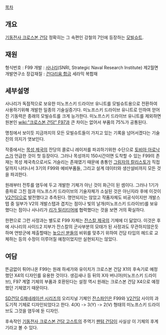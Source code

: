 [[목차]]

== 개요 ==
[[기동전사 크로스본 건담]] 정확히는 그 속편인 강철의 7인에 등장하는 [[모빌슈트]].

== 재원 ==
형식번호 : F99
개발 : [[사나리]](SNRI, Strategic Naval Research Institute) 제2월면 개발연구소
장갑재질 : [[건다리움 합금]] 세라믹 복합재

== 세부설명 ==
사나리가 독점적으로 보유한 미노프스키 드라이브 유니트를 모빌슈트용으로 전환하여 사용하기위해 개발한 일종의 기술실증기다. 미노프스키 드라이브 유니트로 인하여 얻어진 기동력은 종래의 모빌슈트를 크게 능가한다. 미노프스키 드라이브 유니트를 제외하면 원본인 [[wiki:"크로스본 건담" F97]]과 큰 차이는 없어서 부품의 75%가 공통된다.

명칭에서 보이듯 지금까지의 모든 모빌슈트들이 가지고 있는 기록을 넘어서겠다는 기술진의 의지가 엿보인다.

작중에서는 [[목성 제국]]의 잔당의 콜로니 레이저를 파괴하기위한 수단으로 [[토비아 아로낙스]]가 언급한 것이 첫 등장이다. 그러나 목성까지 150시간이면 도착할 수 있는 F99의 존재는 목성 제국측으로서도 거슬리는 존재였기 때문에 총통인 [[그림자의 칼리스토]]가 직접 달까지 나타나서 3기의 F99와 예비부품들, 그리고 설계 데이터와 생산설비까지 모든 것을 파괴한다.

원래부터 전투를 염두에 두고 개발한 기체가 아닌 것이 화근이 된 셈이다. 그러나 1기가 중파로 그친 점과 미노프스키 드라이브의 기술자체가 소실된 것은 아닌지라 후에 이것이 [[V2건담]]으로 발전했다고 추측된다. 명언되지는 않았고 작품자체도 비공식이지만 개발스탭 중 일부가 V2의 개발스탭과 겹치는 점이나 빛의 날개(미노프스키 드라이브)를 보유했다는 점이나 사나리가 [[리가 밀리티어]]에 협력했다는 것을 보면 거의 확실하다.

한편으로 그런 사정과는 별도로 F99 자체는 [[잔스칼 제국]]의 기체에 더 닮았다. 이것은 후에 사나리의 사이드2 지부가 잔스칼의 군사부분의 모태가 된 사정과도 무관하지않은듯하며 연방군에 제출할때는 [[높으신 분]]들의 비위를 맞추기 위하여 건담 타입의 헤드로 교체하는 등의 수정이 이루어질 예정이었지만 실현되지는 않았다.


== 여담 ==
뜬금없이 튀어나온 F99는 원래 하세가와 유이치가 크로스본 건담 X1의 후속기로 예정했던 X4의 디자인를 유용한 것이다. 생김새나 등 뒤의 X자 버니어(미노프스키 드라이브), F97 계열 기체의 부품과 호환된다는 설정 역시 원래는 크로스본 건담 X4으로 예정했던 기체였기 때문이다. 

[[SD건담 G제네레이션 시리즈]]의 오리지널 기체인 [[잔스파인]]은 F99와 [[V2건담]] 사이의 과도기적 기체로 디자인되었다고 한다. 4(X) -> 3(Y) -> 2(V) 형태의 미노프스키 드라이브도 그것을 염두에 둔 디자인. 

후속작인 [[기동전사 크로스본 건담 고스트]]의 주역기 [[팬텀 건담]]이 사실상 이 기체의 후계기라고 볼 수 있다.
